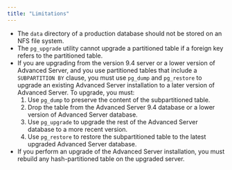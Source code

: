 ```yaml
---
title: "Limitations"
---
```


  - The `data` directory of a production database should not be stored on an NFS file system.
  - The `pg_upgrade` utility cannot upgrade a partitioned table if a foreign key refers to the partitioned table.
  - If you are upgrading from the version 9.4 server or a lower version of Advanced Server, and you use partitioned tables that include a `SUBPARTITION BY` clause, you must use `pg_dump` and `pg_restore` to upgrade an existing Advanced Server installation to a later version of Advanced Server. To upgrade, you must:
    1.  Use `pg_dump` to preserve the content of the subpartitioned table.
    2.  Drop the table from the Advanced Server 9.4 database or a lower version of Advanced Server database.
    3.  Use `pg_upgrade` to upgrade the rest of the Advanced Server database to a more recent version.
    4.  Use `pg_restore` to restore the subpartitioned table to the latest upgraded Advanced Server database.
  - If you perform an upgrade of the Advanced Server installation, you must rebuild any hash-partitioned table on the upgraded server.
